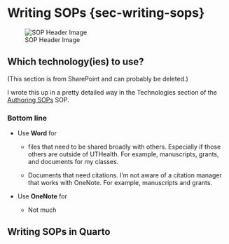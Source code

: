 # Writing SOPs {sec-writing-sops}

![SOP Header Image](sop.png){#fig-sop-header-img}

## Which technology(ies) to use?

(This section is from SharePoint and can probably be deleted.)

I wrote this up in a pretty detailed way in the Technologies section of the [Authoring SOPs](https://uthtmc.sharepoint.com/:w:/r/sites/SPHCannellResearch/Shared%20Documents/SOPs/Authoring%20SOPs.docx?d=w0b37d1a9a906412dbfc55d9c275c8681&csf=1&web=1&e=Usz9k5) SOP.

### Bottom line

-   Use **Word** for

    -   files that need to be shared broadly with others. Especially if those others are outside of UTHealth. For example, manuscripts, grants, and documents for my classes.

    -   Documents that need citations. I'm not aware of a citation manager that works with OneNote. For example, manuscripts and grants.

-   Use **OneNote** for

    -   Not much

## Writing SOPs in Quarto

<!-- Add a link the page in the Test Quarto book about converting Word docuemnts -->